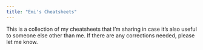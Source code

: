 ```yaml
---
title: "Emi's Cheatsheets"
---
```



This is a collection of my cheatsheets that I'm sharing in case it's also useful to someone else other than me. If there are any corrections needed, please let me know.